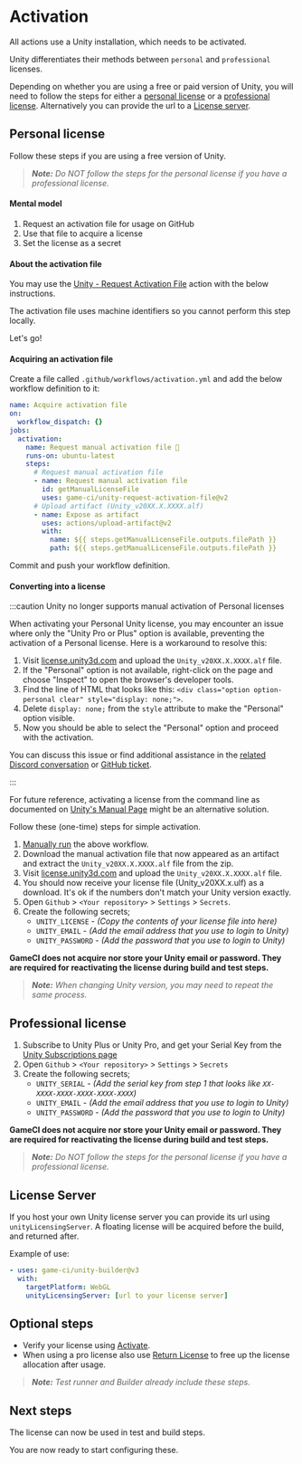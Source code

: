 # Activation

All actions use a Unity installation, which needs to be activated.

Unity differentiates their methods between `personal` and `professional` licenses.

Depending on whether you are using a free or paid version of Unity, you will need to follow the
steps for either a [personal license](#personal-license) or a
[professional license](#professional-license). Alternatively you can provide the url to a
[License server](#license-server).

## Personal license

Follow these steps if you are using a free version of Unity.

> _**Note:** Do NOT follow the steps for the personal license if you have a professional license._

#### Mental model

1. Request an activation file for usage on GitHub
2. Use that file to acquire a license
3. Set the license as a secret

#### About the activation file

You may use the
[Unity - Request Activation File](https://github.com/marketplace/actions/unity-request-activation-file)
action with the below instructions.

The activation file uses machine identifiers so you cannot perform this step locally.

Let's go!

#### Acquiring an activation file

Create a file called `.github/workflows/activation.yml` and add the below workflow definition to it:

```yaml
name: Acquire activation file
on:
  workflow_dispatch: {}
jobs:
  activation:
    name: Request manual activation file 🔑
    runs-on: ubuntu-latest
    steps:
      # Request manual activation file
      - name: Request manual activation file
        id: getManualLicenseFile
        uses: game-ci/unity-request-activation-file@v2
      # Upload artifact (Unity_v20XX.X.XXXX.alf)
      - name: Expose as artifact
        uses: actions/upload-artifact@v2
        with:
          name: ${{ steps.getManualLicenseFile.outputs.filePath }}
          path: ${{ steps.getManualLicenseFile.outputs.filePath }}
```

Commit and push your workflow definition.

#### Converting into a license

:::caution Unity no longer supports manual activation of Personal licenses

When activating your Personal Unity license, you may encounter an issue where only the "Unity Pro or
Plus" option is available, preventing the activation of a Personal license. Here is a workaround to
resolve this:

1. Visit [license.unity3d.com](https://license.unity3d.com/manual) and upload the
   `Unity_v20XX.X.XXXX.alf` file.
2. If the "Personal" option is not available, right-click on the page and choose "Inspect" to open
   the browser's developer tools.
3. Find the line of HTML that looks like this:
   `<div class="option option-personal clear" style="display: none;">`.
4. Delete `display: none;` from the `style` attribute to make the "Personal" option visible.
5. Now you should be able to select the "Personal" option and proceed with the activation.

You can discuss this issue or find additional assistance in the
[related Discord conversation](https://discord.com/channels/710946343828455455/1138586951604248666)
or [GitHub ticket](https://github.com/game-ci/documentation/issues/408).

:::

For future reference, activating a license from the command line as documented on
[Unity's Manual Page](https://docs.unity3d.com/Manual/ManagingYourUnityLicense.html) might be an
alternative solution.

Follow these (one-time) steps for simple activation.

1. [Manually run](https://docs.github.com/en/actions/managing-workflow-runs/manually-running-a-workflow)
   the above workflow.
2. Download the manual activation file that now appeared as an artifact and extract the
   `Unity_v20XX.X.XXXX.alf` file from the zip.
3. Visit [license.unity3d.com](https://license.unity3d.com/manual) and upload the
   `Unity_v20XX.X.XXXX.alf` file.
4. You should now receive your license file (Unity_v20XX.x.ulf) as a download. It's ok if the
   numbers don't match your Unity version exactly.
5. Open `Github` > `<Your repository>` > `Settings` > `Secrets`.
6. Create the following secrets;
   - `UNITY_LICENSE` - _(Copy the contents of your license file into here)_
   - `UNITY_EMAIL` - _(Add the email address that you use to login to Unity)_
   - `UNITY_PASSWORD` - _(Add the password that you use to login to Unity)_

**GameCI does not acquire nor store your Unity email or password. They are required for reactivating
the license during build and test steps.**

> _**Note:** When changing Unity version, you may need to repeat the same process._

## Professional license

1. Subscribe to Unity Plus or Unity Pro, and get your Serial Key from the
   [Unity Subscriptions page](https://id.unity.com/en/subscriptions)
2. Open `Github` > `<Your repository>` > `Settings` > `Secrets`
3. Create the following secrets;
   - `UNITY_SERIAL` - _(Add the serial key from step 1 that looks like
     `XX-XXXX-XXXX-XXXX-XXXX-XXXX`)_
   - `UNITY_EMAIL` - _(Add the email address that you use to login to Unity)_
   - `UNITY_PASSWORD` - _(Add the password that you use to login to Unity)_

**GameCI does not acquire nor store your Unity email or password. They are required for reactivating
the license during build and test steps.**

> _**Note:** Do NOT follow the steps for the personal license if you have a professional license._

## License Server

If you host your own Unity license server you can provide its url using `unityLicensingServer`. A
floating license will be acquired before the build, and returned after.

Example of use:

```yaml
- uses: game-ci/unity-builder@v3
  with:
    targetPlatform: WebGL
    unityLicensingServer: [url to your license server]
```

## Optional steps

- Verify your license using [Activate](https://github.com/marketplace/actions/unity-activate).
- When using a pro license also use
  [Return License](https://github.com/marketplace/actions/unity-return-license) to free up the
  license allocation after usage.

> _**Note:** Test runner and Builder already include these steps._

## Next steps

The license can now be used in test and build steps.

You are now ready to start configuring these.
